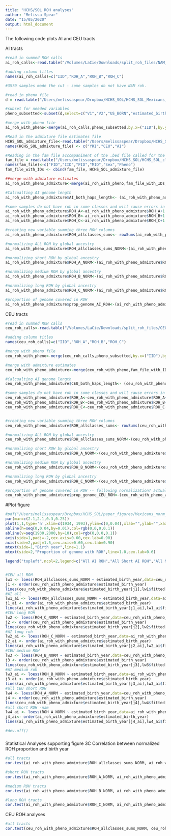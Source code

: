 ```yaml
---
title: "HCHS/SOL ROH analyses"
author: "Melissa Spear"
date: "15/05/2020"
output: html_document
---
```


The following code plots AI and CEU tracts 

AI tracts 
```r
#read in summed ROH calls 
ai_roh_calls<-read.table("/Volumes/LaCie/Downloads/split_roh_files/NAM_ROH_segments/reclassified_classes/summed_calls2/HCHS_SOL_Mexicans_alldecades_summed_NAM_ROH_calls_newclasses_080519.txt",header=F,sep='\t')

#adding column titles 
names(ai_roh_calls)=c("IID","ROH_A","ROH_B","ROH_C")

#3570 samples made the cut - some samples do not have NAM roh. 

#read in pheno file 
d = read.table("/Users/melissaspear/Dropbox/HCHS_SOL/HCHS_SOL_Mexicans_admixed_95_full_pheno_010919.txt",header=T,sep='\t')

#subset for needed variables
pheno_subsetted<-subset(d,select=c("V1","V2","US_BORN","estimated_birth_year","WEIGHT_FINAL_NORM_OVERALL"))

#merge with pheno file 
ai_roh_with_pheno<-merge(ai_roh_calls,pheno_subsetted,by.x=("IID"),by.y=c("V2"))
```


```r
#Read in the admixture file estimates file 
HCHS_SOL_admixture_file<-read.table("/Users/melissaspear/Dropbox/HCHS_SOL/HCHS_SOL_clean_set_with_Reich_NAM_CEU_YRI_hg19_FINAL_030718_forwardstrand_PRUNED.3.Q", header =F, sep = ' ')
names(HCHS_SOL_admixture_file) <- c("YRI","CEU","AI")

#Reading in the fam file accompaniment of the .bed file called for the admixture run 
fam_file = read.table("/Users/melissaspear/Dropbox/HCHS_SOL/HCHS_SOL_clean_set_with_Reich_NAM_CEU_YRI_hg19_FINAL_030718_forwardstrand_PRUNED.fam", header=F, sep = ' ')
names(fam_file)<-c("FID","IID","PID","MID","Sex","Pheno")
fam_file_with_IDs <- cbind(fam_file, HCHS_SOL_admixture_file)

##merge with admixture estimates 
ai_roh_with_pheno_admixture<-merge(ai_roh_with_pheno,fam_file_with_IDs, by.x=c("IID"),by.y=c("IID"))

#Calcualting AI genome length 
ai_roh_with_pheno_admixture$AI_both_haps_length<- (ai_roh_with_pheno_admixture$AI * 5563642548)
```

```r
#some samples do not have roh in some classes and will cause errors in the analysis pipeline so added roh of 1 BP long to all samples to fill in 0s.  
ai_roh_with_pheno_admixture$ROH_A<-ai_roh_with_pheno_admixture$ROH_A+1
ai_roh_with_pheno_admixture$ROH_B<-ai_roh_with_pheno_admixture$ROH_B+1
ai_roh_with_pheno_admixture$ROH_C<-ai_roh_with_pheno_admixture$ROH_C+1

#creating new variable summing three ROH columns 
ai_roh_with_pheno_admixture$ROH_allclasses_sums<- rowSums(ai_roh_with_pheno_admixture[,c("ROH_A", "ROH_B","ROH_C")])

#normalizing ALL ROH by global ancestry 
ai_roh_with_pheno_admixture$ROH_allclasses_sums_NORM<-(ai_roh_with_pheno_admixture$ROH_allclasses_sums)/((ai_roh_with_pheno_admixture$AI_both_haps_length)/(2)) 

#normalizing short ROH by global ancestry 
ai_roh_with_pheno_admixture$ROH_A_NORM<-(ai_roh_with_pheno_admixture$ROH_A)/((ai_roh_with_pheno_admixture$AI_both_haps_length)/(2)) 

#normalizing medium ROH by global ancestry 
ai_roh_with_pheno_admixture$ROH_B_NORM<-(ai_roh_with_pheno_admixture$ROH_B)/((ai_roh_with_pheno_admixture$AI_both_haps_length)/(2)) 

#normalizing long ROH by global ancestry 
ai_roh_with_pheno_admixture$ROH_C_NORM<-(ai_roh_with_pheno_admixture$ROH_C)/((ai_roh_with_pheno_admixture$AI_both_haps_length)/(2)) 

#proportion of genome covered in ROH 
ai_roh_with_pheno_admixture$prop_genome_AI_ROH<-(ai_roh_with_pheno_admixture$ROH_allclasses_sums_NORM * 2781821274)
```


CEU tracts 

```r
#read in summed ROH calls 
ceu_roh_calls<-read.table("/Volumes/LaCie/Downloads/split_roh_files/CEU_ROH_segments/reclassified_classes/summed_calls/HCHS_SOL_Mexicans_alldecades_summed_CEU_ROH_calls_newclasses_051520.txt",header=F,sep='\t')

#adding column titles 
names(ceu_roh_calls)=c("IID","ROH_A","ROH_B","ROH_C")

#merge with pheno file 
ceu_roh_with_pheno<-merge(ceu_roh_calls,pheno_subsetted,by.x=("IID"),by.y=c("V2"))
```


```r
#merge with admixture estimates 
ceu_roh_with_pheno_admixture<-merge(ceu_roh_with_pheno,fam_file_with_IDs, by.x=c("IID"),by.y=c("IID"))

#Calcualting AI genome length 
ceu_roh_with_pheno_admixture$CEU_both_haps_length<- (ceu_roh_with_pheno_admixture$CEU * 5563642548)
```

```r
#some samples do not have roh in some classes and will cause errors in the analysis pipeline so added roh of 1 BP long to all samples to fill in 0s.  
ceu_roh_with_pheno_admixture$ROH_A<-ceu_roh_with_pheno_admixture$ROH_A+1
ceu_roh_with_pheno_admixture$ROH_B<-ceu_roh_with_pheno_admixture$ROH_B+1
ceu_roh_with_pheno_admixture$ROH_C<-ceu_roh_with_pheno_admixture$ROH_C+1


#creating new variable summing three ROH columns 
ceu_roh_with_pheno_admixture$ROH_allclasses_sums<- rowSums(ceu_roh_with_pheno_admixture[,c("ROH_A", "ROH_B","ROH_C")])

#normalizing ALL ROH by global ancestry 
ceu_roh_with_pheno_admixture$ROH_allclasses_sums_NORM<-(ceu_roh_with_pheno_admixture$ROH_allclasses_sums)/((ceu_roh_with_pheno_admixture$CEU_both_haps_length)/(2)) 

#normalizing short ROH by global ancestry 
ceu_roh_with_pheno_admixture$ROH_A_NORM<-(ceu_roh_with_pheno_admixture$ROH_A)/((ceu_roh_with_pheno_admixture$CEU_both_haps_length)/(2)) 

#normalizing medium ROH by global ancestry 
ceu_roh_with_pheno_admixture$ROH_B_NORM<-(ceu_roh_with_pheno_admixture$ROH_B)/((ceu_roh_with_pheno_admixture$CEU_both_haps_length)/(2)) 

#normalizing long ROH by global ancestry 
ceu_roh_with_pheno_admixture$ROH_C_NORM<-(ceu_roh_with_pheno_admixture$ROH_C)/((ceu_roh_with_pheno_admixture$CEU_both_haps_length)/(2)) 

#proportion of genome covered in ROH -- following normalization? actual BP 
ceu_roh_with_pheno_admixture$prop_genome_CEU_ROH<-(ceu_roh_with_pheno_admixture$ROH_allclasses_sums_NORM * 2781821274)
```


#Plot figure 
```r
#pdf("/Users/melissaspear/Dropbox/HCHS_SOL/paper_figures/Mexicans_norm_ROH_CEU_AI_alltracts_052620_new_figure3C.pdf",height=2.25,width=2.375,pointsize=10)
par(mar=c(2.1,2.1,0.3,0.25))
plot(1,1,type='n',xlim=c(1934, 1993),ylim=c(0,0.04),xlab="",ylab="",xaxt='n',yaxt='n')
abline(h=seq(0,0.04,by=0.01),col=rgb(0,0,0,0.1))
abline(v=seq(1930,2000,by=10),col=rgb(0,0,0,0.1))
axis(side=1,padj=-2,cex.axis=0.60,cex.lab=0.90)
axis(side=2,padj=1.5,cex.axis=0.60,cex.lab=0.90)
mtext(side=1,"Birth year",line=1.1)
mtext(side=2,"Proportion of genome with ROH",line=1.0,cex.lab=0.6)

legend("topleft",ncol=2,legend=c("All AI ROH","All Short AI ROH","All Medium AI ROH", "All Long AI ROH", "All CEU ROH","All Short CEU ROH","All Medium CEU ROH","All Long CEU ROH"), col=c("black","#D95F02","#7570B3","#E7298A","black","#D95F02","#7570B3","#E7298A"),lty=c(1,1,1,1,3,3,3,3),cex=0.4,bg="white")


#CEU all ROH 
lw1 <- loess(ROH_allclasses_sums_NORM ~ estimated_birth_year,data=ceu_roh_with_pheno_admixture)
j1 <- order(ceu_roh_with_pheno_admixture$estimated_birth_year)
lines(ceu_roh_with_pheno_admixture$estimated_birth_year[j1],lw1$fitted[j1],col="black",lwd=1,lty=3)
#AI all
lw1_ai <- loess(ROH_allclasses_sums_NORM ~ estimated_birth_year,data=ai_roh_with_pheno_admixture)
j1_ai <- order(ai_roh_with_pheno_admixture$estimated_birth_year)
lines(ai_roh_with_pheno_admixture$estimated_birth_year[j1_ai],lw1_ai$fitted[j1_ai],col="black",lwd=1)
#CEU long ROH 
lw2 <- loess(ROH_C_NORM ~ estimated_birth_year,data=ceu_roh_with_pheno_admixture)
j2 <- order(ceu_roh_with_pheno_admixture$estimated_birth_year)
lines(ceu_roh_with_pheno_admixture$estimated_birth_year[j2],lw2$fitted[j2],col="#E7298A",lwd=1,lty=3)
#AI long roh
lw2_ai <- loess(ROH_C_NORM ~ estimated_birth_year,data=ai_roh_with_pheno_admixture)
j2_ai <- order(ai_roh_with_pheno_admixture$estimated_birth_year)
lines(ai_roh_with_pheno_admixture$estimated_birth_year[j2_ai],lw2_ai$fitted[j2_ai],col="#E7298A",lwd=1)
#CEU medium ROH 
lw3 <- loess(ROH_B_NORM ~ estimated_birth_year,data=ceu_roh_with_pheno_admixture)
j3 <- order(ceu_roh_with_pheno_admixture$estimated_birth_year)
lines(ceu_roh_with_pheno_admixture$estimated_birth_year[j3],lw3$fitted[j3],col="#7570B3",lwd=1,lty=3)
#AI medium roh
lw3_ai <- loess(ROH_B_NORM ~ estimated_birth_year,data=ai_roh_with_pheno_admixture)
j3_ai <- order(ai_roh_with_pheno_admixture$estimated_birth_year)
lines(ai_roh_with_pheno_admixture$estimated_birth_year[j3_ai],lw3_ai$fitted[j3_ai],col="#7570B3",lwd=1)
#all CEU short ROH 
lw4 <- loess(ROH_A_NORM ~ estimated_birth_year,data=ceu_roh_with_pheno_admixture)
j4 <- order(ceu_roh_with_pheno_admixture$estimated_birth_year)
lines(ceu_roh_with_pheno_admixture$estimated_birth_year[j4],lw4$fitted[j4],col="#D95F02",lwd=1,lty=3)
#all short ROH -nam 
lw4_ai <- loess(ROH_A_NORM ~ estimated_birth_year,data=ai_roh_with_pheno_admixture)
j4_ai<- order(ai_roh_with_pheno_admixture$estimated_birth_year)
lines(ai_roh_with_pheno_admixture$estimated_birth_year[j4_ai],lw4_ai$fitted[j4_ai],col="#D95F02",lwd=1)

#dev.off()

```


#####
Statistical Analyses supporting figure 3C 
Correlation between normalized ROH proportion and birth year

```r
#all tracts 
cor.test(ai_roh_with_pheno_admixture$ROH_allclasses_sums_NORM, ai_roh_with_pheno_admixture$estimated_birth_year,method="kendall")
```

```r
#short ROH tracts 
cor.test(ai_roh_with_pheno_admixture$ROH_A_NORM, ai_roh_with_pheno_admixture$estimated_birth_year,method="kendall")
```

```r
#medium ROH tracts 
cor.test(ai_roh_with_pheno_admixture$ROH_B_NORM, ai_roh_with_pheno_admixture$estimated_birth_year,method="kendall")
```

```r
#long ROH tracts 
cor.test(ai_roh_with_pheno_admixture$ROH_C_NORM, ai_roh_with_pheno_admixture$estimated_birth_year,method="kendall")
```


CEU ROH analyses 

```r
#all tracts 
cor.test(ceu_roh_with_pheno_admixture$ROH_allclasses_sums_NORM, ceu_roh_with_pheno_admixture$estimated_birth_year,method="kendall")
```
